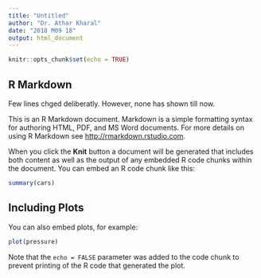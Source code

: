 ```yaml
---
title: "Untitled"
author: "Dr. Athar Kharal"
date: "2018 M09 18"
output: html_document
---
```


```r
knitr::opts_chunk$set(echo = TRUE)
```

## R Markdown

Few lines chged deliberatly. However, none has shown till now.   

This is an R Markdown document. Markdown is a simple formatting syntax for authoring HTML, PDF, and MS Word documents. For more details on using R Markdown see <http://rmarkdown.rstudio.com>.

When you click the **Knit** button a document will be generated that includes both content as well as the output of any embedded R code chunks within the document. You can embed an R code chunk like this:

```r
summary(cars)
```

## Including Plots

You can also embed plots, for example:

```r
plot(pressure)
```

Note that the `echo = FALSE` parameter was added to the code chunk to prevent printing of the R code that generated the plot.
